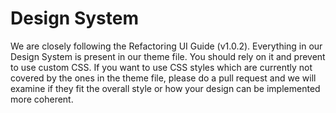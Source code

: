 
<Meta title="Introduction/Design System" />

# Design System

We are closely following the Refactoring UI Guide (v1.0.2). Everything in our
Design System is present in our theme file. You should rely on it and prevent
to use custom CSS. If you want to use CSS styles which are currently not
covered by the ones in the theme file, please do a pull request and we will
examine if they fit the overall style or how your design can be implemented
more coherent.

<Theme />
